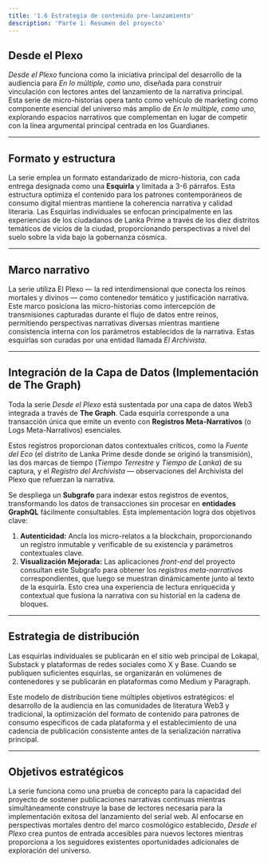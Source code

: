 ```yaml
---
title: '1.6 Estrategia de contenido pre-lanzamiento'
description: 'Parte 1: Resumen del proyecto'
---
```


## Desde el Plexo

*Desde el Plexo* funciona como la iniciativa principal del desarrollo de la audiencia para *En lo múltiple, como uno*, diseñada para construir vinculación con lectores antes del lanzamiento de la narrativa principal. Esta serie de micro-historias opera tanto como vehículo de marketing como componente esencial del universo más amplio de *En lo múltiple, como uno*, explorando espacios narrativos que complementan en lugar de competir con la línea argumental principal centrada en los Guardianes.

---

## Formato y estructura

La serie emplea un formato estandarizado de micro-historia, con cada entrega designada como una **Esquirla** y limitada a 3-6 párrafos. Esta estructura optimiza el contenido para los patrones contemporáneos de consumo digital mientras mantiene la coherencia narrativa y calidad literaria. Las Esquirlas individuales se enfocan principalmente en las experiencias de los ciudadanos de Lanka Prime a través de los diez distritos temáticos de vicios de la ciudad, proporcionando perspectivas a nivel del suelo sobre la vida bajo la gobernanza cósmica.

---

## Marco narrativo

La serie utiliza El Plexo — la red interdimensional que conecta los reinos mortales y divinos — como contenedor temático y justificación narrativa. Este marco posiciona las micro-historias como intercepción de transmisiones capturadas durante el flujo de datos entre reinos, permitiendo perspectivas narrativas diversas mientras mantiene consistencia interna con los parámetros establecidos de la narrativa. Estas esquirlas son curadas por una entidad llamada *El Archivista*.

---

## Integración de la Capa de Datos (Implementación de The Graph)

Toda la serie *Desde el Plexo* está sustentada por una capa de datos Web3 integrada a través de **The Graph**. Cada esquirla corresponde a una transacción única que emite un evento con **Registros Meta-Narrativos** (o Logs Meta-Narrativos) esenciales.

Estos registros proporcionan datos contextuales críticos, como la *Fuente del Eco* (el distrito de Lanka Prime desde donde se originó la transmisión), las dos marcas de tiempo (*Tiempo Terrestre* y *Tiempo de Lanka*) de su captura, y el *Registro del Archivista* — observaciones del Archivista del Plexo que refuerzan la narrativa.

Se despliega un **Subgrafo** para indexar estos registros de eventos, transformando los datos de transacciones sin procesar en **entidades GraphQL** fácilmente consultables. Esta implementación logra dos objetivos clave:

1.  **Autenticidad:** Ancla los micro-relatos a la blockchain, proporcionando un registro inmutable y verificable de su existencia y parámetros contextuales clave.
2.  **Visualización Mejorada:** Las aplicaciones *front-end* del proyecto consultan este Subgrafo para obtener los *registros meta-narrativos* correspondientes, que luego se muestran dinámicamente junto al texto de la esquirla. Esto crea una experiencia de lectura enriquecida y contextual que fusiona la narrativa con su historial en la cadena de bloques.

---

## Estrategia de distribución

Las esquirlas individuales se publicarán en el sitio web principal de Lokapal, Substack y plataformas de redes sociales como X y Base. Cuando se publiquen suficientes esquirlas, se organizarán en volúmenes de contenedores y se publicarán en plataformas como Medium y Paragraph.

Este modelo de distribución tiene múltiples objetivos estratégicos: el desarrollo de la audiencia en las comunidades de literatura Web3 y tradicional, la optimización del formato de contenido para patrones de consumo específicos de cada plataforma y el establecimiento de una cadencia de publicación consistente antes de la serialización narrativa principal.

---

## Objetivos estratégicos

La serie funciona como una prueba de concepto para la capacidad del proyecto de sostener publicaciones narrativas continuas mientras simultáneamente construye la base de lectores necesaria para la implementación exitosa del lanzamiento del serial web. Al enfocarse en perspectivas mortales dentro del marco cosmológico establecido, *Desde el Plexo* crea puntos de entrada accesibles para nuevos lectores mientras proporciona a los seguidores existentes oportunidades adicionales de exploración del universo.